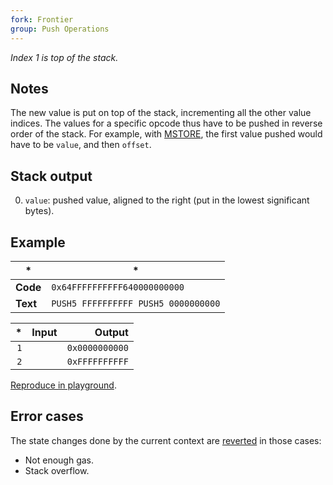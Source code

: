 ```yaml
---
fork: Frontier
group: Push Operations
---
```


*Index 1 is top of the stack.*

## Notes

The new value is put on top of the stack, incrementing all the other value indices. The values for a specific opcode thus have to be pushed in reverse order of the stack. For example, with [MSTORE](/#52), the first value pushed would have to be `value`, and then `offset`.

## Stack output

0. `value`: pushed value, aligned to the right (put in the lowest significant bytes).

## Example

| * | * |
|---|---|
| **Code** | `0x64FFFFFFFFFF640000000000` |
| **Text** | `PUSH5 FFFFFFFFFF PUSH5 0000000000` |

| * | Input | Output |
|--:|------:|-------:|
| `1` | | `0x0000000000` |
| `2` | | `0xFFFFFFFFFF` |

[Reproduce in playground](/?unit=Wei&codeType=Mnemonic&code='~xFFFFFFFFFF%5Cn~'~PUSH5%200%01~_).

## Error cases

The state changes done by the current context are [reverted](#FD) in those cases:
- Not enough gas.
- Stack overflow.
